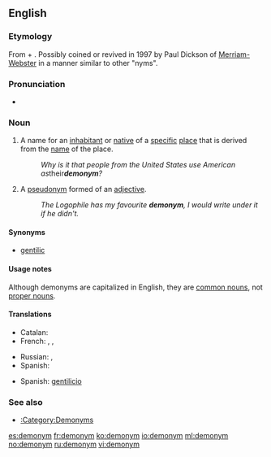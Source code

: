 ==English==
{{wikipedia}}

===Etymology===
From {{etyl|grc|en}} {{term|δῆμος||tr=dēmos|people|lang=grc}} + {{term|ὄνυμα||tr=onuma|name|lang=grc}}. Possibly coined or revived in 1997 by Paul Dickson of [[w:Merriam-Webster|Merriam-Webster]] in a manner similar to other "nyms".

{{confix|demo|onym}}

===Pronunciation===
* {{a|UK}} {{IPA|/ˈdɛmənɪm/}}

===Noun===
{{en-noun}}

# {{context|rare|lang=en}} A name for an [[inhabitant]] or [[native]] of a [[specific]] [[place]] that is derived from the [[name]] of the place.
#: ''Why is it that people from the United States use American as ''their'' '''demonym'''?''
# {{context|obsolete|lang=en}} A [[pseudonym]] formed of an [[adjective]].
#: ''The Logophile has my favourite '''demonym''', I would write under it if he didn't.''

====Synonyms====
* [[gentilic]]

====Usage notes====
Although demonyms are capitalized in English, they are [[common noun]]s, not [[proper noun]]s.

====Translations====
{{trans-top|name for an inhabitant or native of a specific place}}
* Catalan: {{t|ca|gentilici|m}}
* French: {{t+|fr|gentilé|m}}, {{t+|fr|ethnonyme|m}}, {{t+|fr|démonyme|m}}
{{trans-mid}}
* Russian: {{t+|ru|этнохороним|m|tr=etnoxorónim|sc=Cyrl}}, {{t|ru|этникон|m|tr=etnikón|sc=Cyrl}}
* Spanish: {{t+|es|gentilicio}}
{{trans-bottom}}

{{trans-top|pseudonym formed of an adjective}}
{{trans-mid}}
{{trans-bottom}}

{{checktrans-top}}
* Spanish: [[gentilicio]] {{g|m}}
{{trans-bottom}}

===See also===
* [[:Category:Demonyms]]

[[es:demonym]]
[[fr:demonym]]
[[ko:demonym]]
[[io:demonym]]
[[ml:demonym]]
[[no:demonym]]
[[ru:demonym]]
[[vi:demonym]]